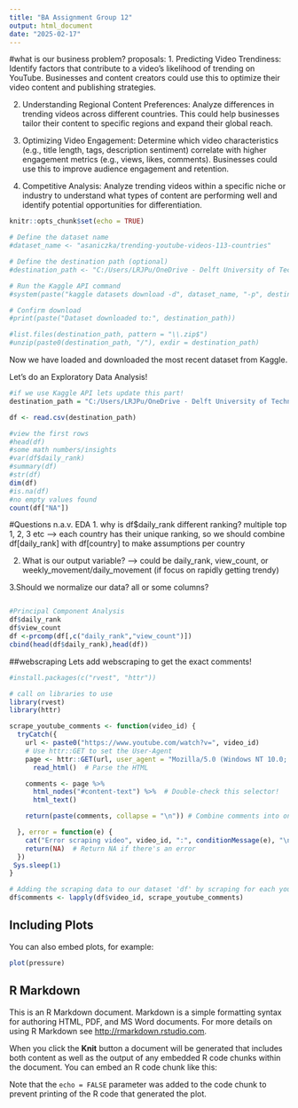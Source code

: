 ```yaml
---
title: "BA Assignment Group 12"
output: html_document
date: "2025-02-17"
---
```

#what is our business problem?
proposals:
1. Predicting Video Trendiness: Identify factors that contribute to a video's likelihood of trending on YouTube. Businesses and content creators could use this to optimize their video content and publishing strategies.

2. Understanding Regional Content Preferences: Analyze differences in trending videos across different countries. This could help businesses tailor their content to specific regions and expand their global reach.

3. Optimizing Video Engagement: Determine which video characteristics (e.g., title length, tags, description sentiment) correlate with higher engagement metrics (e.g., views, likes, comments). Businesses could use this to improve audience engagement and retention.

4. Competitive Analysis: Analyze trending videos within a specific niche or industry to understand what types of content are performing well and identify potential opportunities for differentiation.

```r
knitr::opts_chunk$set(echo = TRUE)

# Define the dataset name
#dataset_name <- "asaniczka/trending-youtube-videos-113-countries"

# Define the destination path (optional)
#destination_path <- "C:/Users/LRJPu/OneDrive - Delft University of Technology/Documenten/TU delft/MOT/Y1-Q3/BA/Assignment/BA_Group12"

# Run the Kaggle API command
#system(paste("kaggle datasets download -d", dataset_name, "-p", destination_path, "--unzip"))

# Confirm download
#print(paste("Dataset downloaded to:", destination_path))

#list.files(destination_path, pattern = "\\.zip$")
#unzip(paste0(destination_path, "/"), exdir = destination_path)


```
Now we have loaded and downloaded the most recent dataset from Kaggle.

Let's do an Exploratory Data Analysis!

```r

#if we use Kaggle API lets update this part!
destination_path = "C:/Users/LRJPu/OneDrive - Delft University of Technology/Documenten/TU delft/MOT/Y1-Q3/BA/Assignment/BA_Group12/trending_yt_videos_113_countries.csv"

df <- read.csv(destination_path)

```

```r
#view the first rows
#head(df)
#some math numbers/insights
#var(df$daily_rank)
#summary(df)
#str(df)
dim(df)
#is.na(df)
#no empty values found
count(df["NA"])
```


#Questions n.a.v. EDA
1. why is df$daily_rank different ranking? multiple top 1, 2, 3 etc 
--> each country has their unique ranking, so we should combine df[daily_rank] with df[country] to make assumptions per country

2. What is our output variable?
--> could be daily_rank, view_count, or weekly_movement/daily_movement (if focus on rapidly getting trendy)

3.Should we normalize our data? all or some columns? 



```r

```
```r
#Principal Component Analysis
df$daily_rank
df$view_count
df <-prcomp(df[,c("daily_rank","view_count")])
cbind(head(df$daily_rank),head(df))
```
##webscraping
Lets add webscraping to get the exact comments!
```r
#install.packages(c("rvest", "httr"))

# call on libraries to use
library(rvest)
library(httr)

scrape_youtube_comments <- function(video_id) {
  tryCatch({ 
    url <- paste0("https://www.youtube.com/watch?v=", video_id)
    # Use httr::GET to set the User-Agent
    page <- httr::GET(url, user_agent = "Mozilla/5.0 (Windows NT 10.0; Win64; x64) AppleWebKit/537.36 (KHTML, like Gecko) Chrome/91.0.4472.124 Safari/537.36") %>%
      read_html()  # Parse the HTML

    comments <- page %>%
      html_nodes("#content-text") %>%  # Double-check this selector!
      html_text()

    return(paste(comments, collapse = "\n")) # Combine comments into one string

  }, error = function(e) {
    cat("Error scraping video", video_id, ":", conditionMessage(e), "\n")
    return(NA)  # Return NA if there's an error
  })
 Sys.sleep(1)
}

# Adding the scraping data to our dataset 'df' by scraping for each youtube video with column 'video_id'
df$comments <- lapply(df$video_id, scrape_youtube_comments)

```

## Including Plots

You can also embed plots, for example:

```r
plot(pressure)
```
## R Markdown

This is an R Markdown document. Markdown is a simple formatting syntax for authoring HTML, PDF, and MS Word documents. For more details on using R Markdown see <http://rmarkdown.rstudio.com>.

When you click the **Knit** button a document will be generated that includes both content as well as the output of any embedded R code chunks within the document. You can embed an R code chunk like this:

Note that the `echo = FALSE` parameter was added to the code chunk to prevent printing of the R code that generated the plot.
